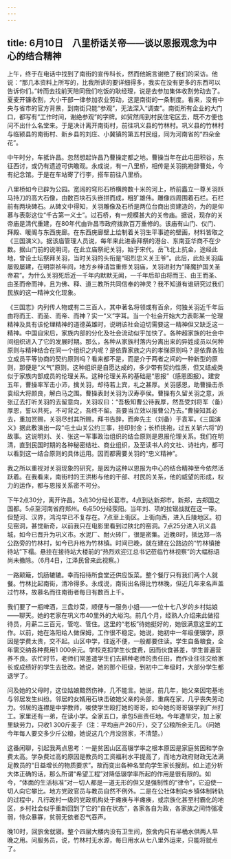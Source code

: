```yaml
---
---
---
```

title: 6月10日　八里桥话关帝——谈以恩报观念为中心的结合精神
---

上午，终于在电话中找到了南街的宣传科长，然而他婉言谢绝了我们的采访。他说：“那几本资料上所写的，比我所讲的要详细得多，我实在没有更多的东西可以告诉你们。”转而去找前天陪同我们吃饭的耿经理，说是去参加集体收割劳动去了。夏麦开镰收割，大小干部一律参加农业劳动，这是南街的一条制度。看来，没有中央与省市的官方背景，到南街只能“参观”，无法深入“调查”。南街所有企业的大门口，都写有“工作时间，谢绝参观”的字牌。如贸然闯到村民住宅区去，既不方便也问不出什么名堂来。于是决计离开南街村，前往巩义县的竹林村。巩义县的竹林村与临颍县的南街村、新乡县的刘庄、小冀镇的第五村民组，同为河南省的“四朵金花”。

中午时分，车抵许昌。忽然想起许昌乃曹操定都之地。曹操当年在此屯田积谷，东征西讨，或仍有遗迹可供瞻观。永成说，有一八里桥，相传是关羽挑袍辞曹处，今有纪念馆。于是在车站寄了行李，搭车前往八里桥。

八里桥如今已辟为公园。宽阔的穹形石桥横跨数十米的河上，桥前矗立一尊关羽跃马持刀的高大石像，由数百块石头嵌拼而成，粗犷雄伟。雕像四周围着石栏。石栏前有两块碑石。从碑文中得知，关羽雕像及石桥是两位台商出资建造的，为的是仰慕与表彰这位“千古第一义士”。过石桥，有一规模甚大的关帝庙。据说，现存的关帝庙是清代重建，在80年代由许昌市政府拨款百万重修的。该庙有山门、仪门、拜殿、暖阁与东西庑廊。在东西庑廊壁上绘制着关羽生平事迹的壁画，材料皆取之《三国演义》。据该庙管理人员说，每年来此进香拜祭的港台、东南亚华商不在少数。据山门前的说明词，在此立庙祭祀关羽，始于宋代。岳飞北上抗金，途经此地，曾设土坛祭拜关羽，当时关羽的头衔是“昭烈忠义关王爷”。此后，此处关羽庙屡毁屡建，在明崇祯年间，地方乡绅请旨重修关羽庙，关羽进封为“降魔护国关圣帝君”。为什么关羽死后近一千年内默默无闻，一千年后却由将而王、由王而圣、由圣而帝而神，且为佛、释、道三教所共同信奉的神灵？我不知道有谁研究过我们民族的这一精神文化现象。

《三国志》内列传人物或有二三百人，其中著名将领或有百余，何独关羽近千年后由将而王、而圣、而帝、而神？实一“义”字耳。当一个社会开始大力表彰某一伦理精神及具有该伦理精神的道德英雄时，说明该社会迫切需要这一精神但又缺乏这一精神。中国自宋后，家族内部的分化及社会流动似乎加快了。各种超家族的社会中间组织进入了它的发展时期。那么，各种从家族村落内分离出来的异姓成员以何种原则与精神结合在同一个组织之内呢？是依靠家族之内的孝悌原则吗？是依靠各独立成员平等协商的契约原则吗？看来都不是，而是介于两者之间的一种新型的原则，那便是“义气”原则。这种组织是自愿达成的，多少带有契约性质，但又结成类似于家族内部成员的伦理关系。这种伦理关系的基础是“恩报”（感恩图报）。建安五年，曹操率军击小沛，擒关羽，却待若上宾，礼之甚厚。关羽感恩，助曹操击杀袁绍大将颜良，解白马之围。曹操表封关羽为汉寿亭侯。曹操有久留关羽之意，派张辽去打听关羽的去留意向，关羽叹曰：“吾极知曹公待我厚，然吾受刘将军（备）厚恩，誓以共死，不可背之，吾终不留。吾要当立效以报曹公乃去。”曹操知其必去，重加赏赐，关羽尽封其所赐，拜书告辞，而奔先主（刘备）于袁军。《三国演义》据此敷演出一段“屯土山关公约三事，挂印封金；长桥挑袍，过五关斩六将”的故事。这说明刘、关、张这一军事政治组织的结合原则是恩报伦理关系。我们在明清，直到民国时期的各种秘密结社、商业组织，及至读书人的文社、诗社内，都可以看到这一结合原则的具体运用。因而都需要关羽的“忠义精神”。

我之所以重视对关羽现象的研究，是因为这种以恩报为中心的结合精神至今依然活跃着。在我看来，南街村的王洪彬与他的干部、村民的关系，他的威望的形成，权力的运作，都与恩报关系密不可分。

下午2点30分，离开许昌。3点30分经长葛市。4点到达新郑市。新郑，古郑国之国都。5点至河南省府郑州。6点50分经荥阳。当年刘、项的拉锯战就在这一带。但楚河、汉界，鸿沟早已不复存在。7点至上街区。上街向西，进入丘陵地区。初见窑洞，甚觉新奇，以前我只在电影里看到过陕北的窑洞。7点25分进入巩义县城，如今已晋升为巩义市。水泥厂、耐火砖厂，很是密集。近晚8时，抵达郑—洛公路旁的竹林村，如今已升格为竹林镇。时间已晚，就在建在公路边的“竹林镇接待站”下榻。悬挂在接待站大楼前的“热烈欢迎江总书记莅临竹林视察”的大幅标语尚未撤除。（6月4日，江泽民曾来此视察。）

一路颠簸，饥肠辘辘。幸而招待所食堂还供应饭菜。整个餐厅只有我们两个人就餐。竹林比起南街，清冷得多。永成说，南街出名得比竹林晚，但近几年来名声盖过竹林，故慕名而往南街者每日有数百上千。

我们要了一瓶啤酒，三盘炒菜，顺便与一服务小姐——一位十七八岁的乡村姑娘——聊天。她的老家在巩义市40里外的大峪沟。前几个月，经熟人介绍来此做招待员，月薪二三百元，管吃、管住。这里的“老板”待她挺好的，她很满意这里的工作。以前，她在洛阳给人做保姆，工作很不稳定。她说，她初中一年级便辍学，原因是学费太贵，交不起。山区中学，往返不便，一般都要住读。学生自备粮食，全年需交纳各种费用1 000余元。学校克扣学生伙食费，因而伙食甚差，学生普遍营养不良。农忙时节，老师们常差遣学生们去耕种老师的责任田，而作业往往交给家长或成绩好的学生去批改。她说，她的那个班级，到初中二年级时，大部分学生都退学了。

问及她的父母时，这位姑娘黯然伤神，几不能言。她说，前几年，她父亲因宅基地与邻居发生纠纷。邻居的女婿用石块击破她父亲的头部，重病在家，几乎丧失劳动力。邻居的连襟是中学教师，唆使学生殴打她的哥哥，如今她的哥哥辍学到广州打工。家里还有一弟，在读小学。全家五口，承包5亩责任地。今年遭旱灾，加上家里缺劳力，只收1 300斤麦子（注：平均亩产260斤），交了公粮所余无几。（问她今年每人要交多少斤公粮，她说这几个月没回家，不清楚。）

这番闲聊，引起我两点思考：一是贫困山区高辍学率之根本原因是家庭贫困和学杂费太高。学杂费过高的原因是教员的工资福利水平提高了，而地方政府财政无法满足教员的“日益增长的物质要求”。故而变出各种名堂向学生家长搜刮。如上述分析大体正确的话，那么所谓“希望工程”对降低辍学率所起的作用是很有限的。如今，“体面的生活标准”对一切人都是一道无形的但又是强制性的“律令”，它迫使一切人向它攀比。地方党政官员与教员自然不例外。二是在公社体制向乡镇体制转轨的过程中，凡行政村一级的党政机构处于瘫痪与半瘫痪，或宗族化甚至村霸化的地区，乡村社会似乎重新回到了它的“自在状态”，各家各自为政，各家族之间恃强凌弱，恃众暴寡，贫弱无依者忍气吞声。

晚10时，回旅舍就寝。整个四层大楼内没有卫生间，旅舍内只有半桶水供两人早晚之用。问服务员，说，竹林村无水源，每日用水从七八里外运来，只能将就点了。